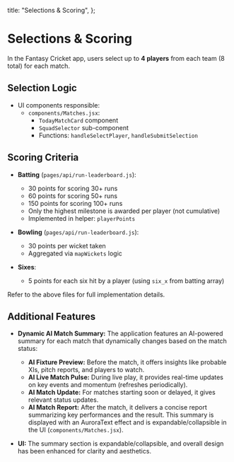   title: "Selections & Scoring",
};

# Selections & Scoring

In the Fantasy Cricket app, users select up to **4 players** from each team (8 total) for each match.

## Selection Logic

- UI components responsible:
  - `components/Matches.jsx`:
    - `TodayMatchCard` component
    - `SquadSelector` sub-component
    - Functions: `handleSelectPlayer`, `handleSubmitSelection`

## Scoring Criteria

- **Batting** (`pages/api/run-leaderboard.js`):
  - 30 points for scoring 30+ runs
  - 60 points for scoring 50+ runs
  - 150 points for scoring 100+ runs
  - Only the highest milestone is awarded per player (not cumulative)
  - Implemented in helper: `playerPoints`

- **Bowling** (`pages/api/run-leaderboard.js`):
  - 30 points per wicket taken
  - Aggregated via `mapWickets` logic

- **Sixes**:
  - 5 points for each six hit by a player (using `six_x` from batting array)

Refer to the above files for full implementation details.

## Additional Features

- **Dynamic AI Match Summary:** The application features an AI-powered summary for each match that dynamically changes based on the match status:
  - **AI Fixture Preview:** Before the match, it offers insights like probable XIs, pitch reports, and players to watch.
  - **AI Live Match Pulse:** During live play, it provides real-time updates on key events and momentum (refreshes periodically).
  - **AI Match Update:** For matches starting soon or delayed, it gives relevant status updates.
  - **AI Match Report:** After the match, it delivers a concise report summarizing key performances and the result.
  This summary is displayed with an AuroraText effect and is expandable/collapsible in the UI (`components/Matches.jsx`).

- **UI:** The summary section is expandable/collapsible, and overall design has been enhanced for clarity and aesthetics.